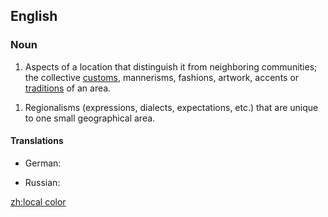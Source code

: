 ==English==

===Noun===
{{en-noun|-|sg=[[local]] [[color]]}}

# Aspects of a location that distinguish it from neighboring communities; the collective [[custom]]s, mannerisms, fashions, artwork, accents or [[tradition]]s of an area.

# Regionalisms (expressions, dialects, expectations, etc.) that are unique to one small geographical area.

====Translations====
{{trans-top|aspects of a location that distinguish it from neighboring communities}}
* German: {{t-|de|Lokalkolorit|n}}
{{trans-mid}}
* Russian: {{t-|ru|местный колорит|m|tr=mestnyi kolorit|sc=Cyrl}}
{{trans-bottom}}

[[zh:local color]]